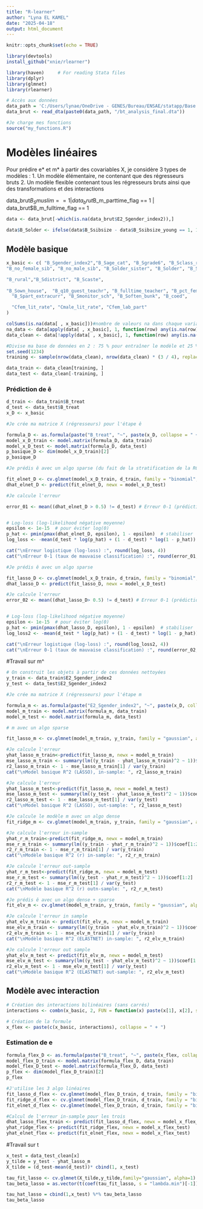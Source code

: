 ```yaml
---
title: "R-learner"
author: "Lyna EL KAMEL"
date: "2025-04-18"
output: html_document
---
```


```r
knitr::opts_chunk$set(echo = TRUE)
```

```r
library(devtools) 
install_github("xnie/rlearner")
```


```r
library(haven)     # For reading Stata files
library(dplyr)
library(glmnet)
library(rlearner)
```



```r
# Accès aux données
data_path = 'C:/Users/lynae/OneDrive - GENES/Bureau/ENSAE/statapp/Base de donnée/Main Analysis and Paper/Analysis data' 
data_brut <- read_dta(paste0(data_path, "/bt_analysis_final.dta"))
```

```r
#Je charge mes fonctions 
source("my_functions.R")
```



# Modèles linéaires
Pour prédire e* et m* à partir des covariables X, je considère 3 types de modèles : 
1. Un modèle élémentaire, ne contenant que des régresseurs bruts
2. Un modèle flexible contenant tous les régresseurs bruts ainsi que des transformations et des interactions

  data_brut$B_Smuslim == 1 |
     data_brut$B_m_parttime_flag == 1 |
  data_brut$B_m_fulltime_flag == 1

```r
data <- data_brut[-which(is.na(data_brut$E2_Sgender_index2)),]
```

```r
data$B_Solder <- ifelse(data$B_Ssibsize - data$B_Ssibsize_young == 1, 1, 0)

```




## Modèle basique


```r
x_basic <- c( "B_Sgender_index2","B_Sage_cat", "B_Sgrade6", "B_Sclass_rank_high", "B_Sgirl", "B_Shh_size", 
"B_no_female_sib", "B_no_male_sib", "B_Solder_sister", "B_Solder", "B_Sradio_house",          

"B_rural","B_Sdistrict", "B_Scaste",
  
"B_Sown_house",  "B_q10_guest_teachr", "B_fulltime_teacher", "B_pct_female_teacher",
  "B_Spart_extracurr", "B_Smonitor_sch", "B_Soften_bunk", "B_coed",

  "Cfem_lit_rate", "Cmale_lit_rate", "Cfem_lab_part"
)

```

```r
colSums(is.na(data[ , x_basic]))#nombre de valeurs na dans chaque variable
na_data <- data[apply(data[ , x_basic], 1, function(row) any(is.na(row))), ]
data_clean <- data[!apply(data[ , x_basic], 1, function(row) any(is.na(row))), ]#J'enleve les individus concernés (3% de la base)
```

```r
#Divise ma base de données en 2 : 75 % pour entraîner le modèle et 25 % pour le test
set.seed(1234)
training <- sample(nrow(data_clean), nrow(data_clean) * (3 / 4), replace = FALSE)

data_train <- data_clean[training, ]
data_test <- data_clean[-training, ]
```






### Prédiction de ê


```r
d_train <- data_train$B_treat
d_test <- data_test$B_treat
x_D <- x_basic
```


```r
#Je crée ma matrice X (régresseurs) pour l'étape ê

formula_D <- as.formula(paste("B_treat", "~", paste(x_D, collapse = " + ")))
model_x_D_train <- model.matrix(formula_D, data_train)
model_x_D_test <- model.matrix(formula_D, data_test)
p_basique_D <- dim(model_x_D_train)[2]
p_basique_D
```



```r
#Je prédis ê avec un algo sparse (du fait de la stratification de la RCT) et dense

fit_elnet_D <- cv.glmnet(model_x_D_train, d_train, family = "binomial", alpha = .5)
dhat_elnet_D <- predict(fit_elnet_D, newx = model_x_D_test)

```

```r
#Je calcule l'erreur 

error_01 <- mean((dhat_elnet_D > 0.5) != d_test) # Erreur 0-1 (prédictions classées selon seuil 0.5)


# Log-loss (log-likelihood négative moyenne)
epsilon <- 1e-15  # pour éviter log(0)
p_hat <- pmin(pmax(dhat_elnet_D, epsilon), 1 - epsilon)  # stabiliser
log_loss <- -mean(d_test * log(p_hat) + (1 - d_test) * log(1 - p_hat))

cat("\nErreur logistique (log-loss) :", round(log_loss, 4))
cat("\nErreur 0-1 (taux de mauvaise classification) :", round(error_01, 4))
```

```r
#Je prédis ê avec un algo sparse 

fit_lasso_D <- cv.glmnet(model_x_D_train, d_train, family = "binomial", alpha = 1)
dhat_lasso_D <- predict(fit_lasso_D, newx = model_x_D_test)

```

```r
#Je calcule l'erreur 
error_02 <- mean((dhat_lasso_D> 0.5) != d_test) # Erreur 0-1 (prédictions classées selon seuil 0.5)


# Log-loss (log-likelihood négative moyenne)
epsilon <- 1e-15  # pour éviter log(0)
p_hat <- pmin(pmax(dhat_lasso_D, epsilon), 1 - epsilon)  # stabiliser
log_loss2 <- -mean(d_test * log(p_hat) + (1 - d_test) * log(1 - p_hat))

cat("\nErreur logistique (log-loss) :", round(log_loss2, 4))
cat("\nErreur 0-1 (taux de mauvaise classification) :", round(error_02, 4))

```


#Travail sur m^


```r
# On construit les objets à partir de ces données nettoyées
y_train <- data_train$E2_Sgender_index2
y_test <- data_test$E2_Sgender_index2
```

```r
#Je crée ma matrice X (régresseurs) pour l'étape m

formula_m <- as.formula(paste("E2_Sgender_index2", "~", paste(x_D, collapse = " + ")))
model_m_train <- model.matrix(formula_m, data_train)
model_m_test <- model.matrix(formula_m, data_test)

```

```r
# m avec un algo sparse 

fit_lasso_m <- cv.glmnet(model_m_train, y_train, family = "gaussian", alpha = 1)

```


```r
#Je calcule l'erreur 
yhat_lasso_m_train<-predict(fit_lasso_m, newx = model_m_train)
mse_lasso_m_train <- summary(lm((y_train - yhat_lasso_m_train)^2 ~ 1))$coef[1:2]
r2_lasso_m_train <- 1 - mse_lasso_m_train[1] / var(y_train)
cat("\nModel basique R^2 (LASSO), in-sample: ", r2_lasso_m_train)
```


```r
#Je calcule l'erreur
yhat_lasso_m_test<-predict(fit_lasso_m, newx = model_m_test)
mse_lasso_m_test <- summary(lm((y_test - yhat_lasso_m_test)^2 ~ 1))$coef[1:2]
r2_lasso_m_test <- 1 - mse_lasso_m_test[1] / var(y_test)
cat("\nModel basique R^2 (LASSO), out-sample: ", r2_lasso_m_test)
```


```r
#Je calcule le modèle m avec un algo dense 
fit_ridge_m <- cv.glmnet(model_m_train, y_train, family = "gaussian", alpha = 0)
```

```r
#Je calcule l'erreur in-sample
yhat_r_m_train<-predict(fit_ridge_m, newx = model_m_train)
mse_r_m_train <- summary(lm((y_train - yhat_r_m_train)^2 ~ 1))$coef[1:2]
r2_r_m_train <- 1 - mse_r_m_train[1] / var(y_train)
cat("\nModèle basique R^2 (r) in-sample: ", r2_r_m_train)
```

```r
#Je calcule l'erreur out-sample
yhat_r_m_test<-predict(fit_ridge_m, newx = model_m_test)
mse_r_m_test <- summary(lm((y_test - yhat_r_m_test)^2 ~ 1))$coef[1:2]
r2_r_m_test <- 1 - mse_r_m_test[1] / var(y_test)
cat("\nModèle basique R^2 (r) outn-sample: ", r2_r_m_test)
```


```r
#Je prédis ê avec un algo dense + sparse 
fit_elv_m <- cv.glmnet(model_m_train, y_train, family = "gaussian", alpha = 0.5)
```

```r
#Je calcule l'erreur in sample
yhat_elv_m_train <- predict(fit_elv_m, newx = model_m_train)
mse_elv_m_train <- summary(lm((y_train - yhat_elv_m_train)^2 ~ 1))$coef[1:2]
r2_elv_m_train <- 1 - mse_elv_m_train[1] / var(y_train)
cat("\nModèle basique R^2 (ELASTNET) in-sample: ", r2_elv_m_train)
```
```r
#Je calcule l'erreur out sample
yhat_elv_m_test <- predict(fit_elv_m, newx = model_m_test)
mse_elv_m_test <- summary(lm((y_test - yhat_elv_m_test)^2 ~ 1))$coef[1:2]
r2_elv_m_test <- 1 - mse_elv_m_test[1] / var(y_test)
cat("\nModèle basique R^2 (ELASTNET) out-sample: ", r2_elv_m_test)
```

## Modèle avec interaction 

```r
# Création des interactions bilinéaires (sans carrés)
interactions <- combn(x_basic, 2, FUN = function(x) paste(x[1], x[2], sep=":"))

# Création de la formule
x_flex <- paste(c(x_basic, interactions), collapse = " + ")
```

### Estimation de e
```r
formula_flex_D <- as.formula(paste("B_treat", "~", paste(x_flex, collapse = " + ")))
model_flex_D_train <- model.matrix(formula_flex_D, data_train)
model_flex_D_test <- model.matrix(formula_flex_D, data_test)
p_flex <- dim(model_flex_D_train)[2]
p_flex
```
```r
#J'utilise les 3 algo linéaires
fit_lasso_d_flex <- cv.glmnet(model_flex_D_train, d_train, family = "binomial", alpha = 1)
fit_ridge_d_flex <- cv.glmnet(model_flex_D_train, d_train, family = "binomial", alpha = 0)
fit_elnet_d_flex <- cv.glmnet(model_flex_D_train, d_train, family = "binomial", alpha = .5)

```


```r
#Calcul de l'erreur in-sample pour les trois
dhat_lasso_flex_train <- predict(fit_lasso_d_flex, newx = model_x_flex_train)
yhat_ridge_flex <- predict(fit_ridge_flex, newx = model_x_flex_test)
yhat_elnet_flex <- predict(fit_elnet_flex, newx = model_x_flex_test)

```





#Travail sur t 

```r
x_test = data_test_clean[x]
y_tilde = y_test - yhat_lasso_m
X_tilde = (d_test-mean(d_test))* cbind(1, x_test)
```



```r

tau_fit_lasso <- cv.glmnet(X_tilde,y_tilde,family="gaussian", alpha=1)
tau_beta_lasso = as.vector(t(coef(tau_fit_lasso, s = "lambda.min")[-1]))

tau_hat_lasso = cbind(1,x_test) %*% tau_beta_lasso
tau_beta_lasso
```



```r

```


